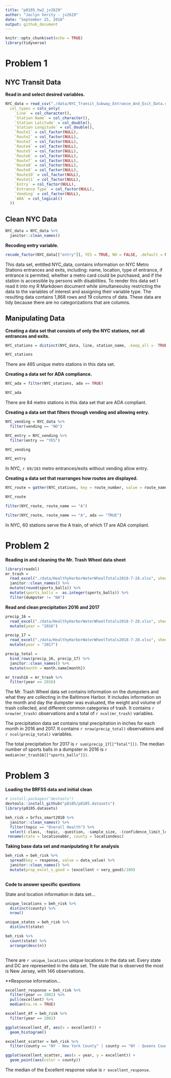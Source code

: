 ```yaml
---
title: "p8105_hw2_jv2629"
author: "Jaclyn Verity - jv2629"
date: "September 25, 2018"
output: github_document
---
```


```r
knitr::opts_chunk$set(echo = TRUE)
library(tidyverse)
```

# Problem 1

## NYC Transit Data

**Read in and select desired variables.**
```r
NYC_data = read_csv("./data/NYC_Transit_Subway_Entrance_And_Exit_Data.csv",
  col_types = cols_only(
    `Line` = col_character(),
    `Station Name` = col_character(),
    `Station Latitude` = col_double(),
    `Station Longitude` = col_double(),
    `Route1` = col_factor(NULL),
    `Route2` = col_factor(NULL),
    `Route3` = col_factor(NULL),
    `Route4` = col_factor(NULL),
    `Route5` = col_factor(NULL),
    `Route6` = col_factor(NULL),
    `Route7` = col_factor(NULL),
    `Route8` = col_factor(NULL),
    `Route9` = col_factor(NULL),
    `Route10` = col_factor(NULL),
    `Route11` = col_factor(NULL),
    `Entry` = col_factor(NULL),
    `Entrance Type` = col_factor(NULL),
    `Vending` = col_factor(NULL),
    `ADA` = col_logical()
  ))
```

## Clean NYC Data
```r
NYC_data = NYC_data %>% 
  janitor::clean_names() 
```

**Recoding entry variable.**
```r
recode_factor(NYC_data[["entry"]], YES = TRUE, NO = FALSE, .default = NULL)
```

This data set, entitled NYC_data, contains information on NYC Metro Stations entrances and exits, including: name, location, type of entrance, if entrance is permited, whether a metro card could be purchased, and if the station is accessible by persons with disabilities. To render this data set I read it into my R Markdown document while simultaneoulsy restricting the data to the variables of interest and assigning their variable type. The resulting data contains 1,868 rows and 19 columns of data. These data are tidy because there are no categorizations that are columns. 

## Manipulating Data

**Creating a data set that consists of only the NYC stations, not all entrances and exits.** 
```r
NYC_stations = distinct(NYC_data, line, station_name, .keep_all =  TRUE)

NYC_stations
```

There are 465 unique metro stations in this data set. 


**Creating a data set for ADA compliance.** 
```r
NYC_ada = filter(NYC_stations, ada == TRUE)

NYC_ada
```

There are 84 metro stations in this data set that are ADA compliant. 


**Creating a data set that filters through vending and allowing entry.**
```r
NYC_vending = NYC_data %>% 
  filter(vending == "NO")

NYC_entry = NYC_vending %>% 
  filter(entry == "YES")

NYC_vending

NYC_entry

```

In NYC, `r 69/183` metro entrances/exits without vending allow entry. 



**Creating a data set that rearranges how routes are displayed.**
```r
NYC_route = gather(NYC_stations, key = route_number, value = route_name, route1:route11) 

NYC_route

filter(NYC_route, route_name == "A")

filter(NYC_route, route_name == "A", ada == "TRUE")

```

In NYC, 60 stations serve the A train, of which 17 are ADA compliant. 

# Problem 2

**Reading in and cleaning the Mr. Trash Wheel data sheet**
```r
library(readxl)
mr_trash = 
  read_excel("./data/HealthyHarborWaterWheelTotals2018-7-28.xlsx", sheet = "Mr. Trash Wheel", range = "A2:N256", col_names = TRUE) %>% 
  janitor::clean_names() %>% 
  mutate(round(sports_balls)) %>% 
  mutate(sports_balls =  as.integer(sports_balls)) %>% 
  filter(dumpster != "NA")
```

**Read and clean precipitation 2016 and 2017**
```r
precip_16 = 
  read_excel("./data/HealthyHarborWaterWheelTotals2018-7-28.xlsx", sheet = "2016 Precipitation", range = "A2:B14", col_names = TRUE) %>% 
  mutate(year = "2016")

precip_17 =
  read_excel("./data/HealthyHarborWaterWheelTotals2018-7-28.xlsx", sheet = "2017 Precipitation", range = "A2:B14", col_names = TRUE) %>% 
  mutate(year = "2017")

precip_total =
  bind_rows(precip_16, precip_17) %>% 
  janitor::clean_names() %>% 
  mutate(month = month.name[month])

mr_trash16 = mr_trash %>% 
  filter(year == 2016)
```

The Mr. Trash Wheel data set contains information on the dumpsters and what they are collecting in the Baltimore Harbor. It includes information on the month and day the dumpster was evaluated, the weight and volume of trash collected, and different common categories of trash. It contains `r nrow(mr_trash)` observations and a total of `r ncol(mr_trash)` variables. 

The precipitation data set contains total precipitation in inches for each month in 2016 and 2017. It contains `r nrow(precip_total)` observations and `r ncol(precip_total)` variables. 

The total precipitation for 2017 is `r sum(precip_17[["Total"]])`. The median number of sports balls in a dumpster in 2016 is `r  median(mr_trash16[["sports_balls"]])`. 

# Problem 3

**Loading the BRFSS data and initial clean**
```r
# install.packages("devtools")
devtools::install_github("p8105/p8105.datasets")
library(p8105.datasets)

beh_risk = brfss_smart2010 %>% 
  janitor::clean_names() %>% 
  filter(topic == "Overall Health") %>% 
  select(-class, -topic, -question, -sample_size, -(confidence_limit_low:geo_location)) %>% 
 rename(state = locationabbr, county = locationdesc)
```

**Taking base data set and manipulating it for analysis**
```r
beh_risk = beh_risk %>% 
  spread(key = response, value = data_value) %>% 
  janitor::clean_names() %>% 
  mutate(prop_excel_v_good = (excellent + very_good)/100)
  
```

**Code to answer specific questions**

State and location information in data set...
```r
unique_locations = beh_risk %>% 
  distinct(county) %>% 
  nrow()

unique_states = beh_risk %>% 
  distinct(state)

beh_risk %>% 
  count(state) %>% 
  arrange(desc(n))
  
```

There are `r unique_locations` unique locations in the data set. Every state and DC are represented in the data set. The state that is observed the most is New Jersey, with 146 observations. 

**Response information...
```r
excellent_response = beh_risk %>% 
  filter(year == 2002) %>% 
  pull(excellent) %>% 
  median(na.rm = TRUE)

excellent_df = beh_risk %>% 
  filter(year == 2002)

ggplot(excellent_df, aes(x = excellent)) + 
  geom_histogram()

excellent_scatter = beh_risk %>% 
  filter(county == "NY - New York County" | county == "NY - Queens County")

ggplot(excellent_scatter, aes(x = year, y = excellent)) + 
  geom_point(aes(color = county))
```

The median of the Excellent response value is `r excellent_response`.